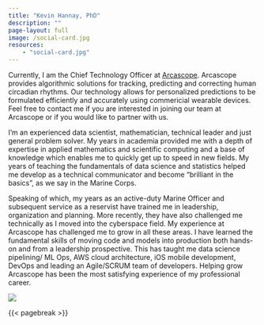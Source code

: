 ```yaml
---
title: "Kevin Hannay, PhD"
description: ""
page-layout: full
image: /social-card.jpg
resources:
    - "social-card.jpg"
---
```


::: {.column-page-inset}
::: {.column-page-inset-left}

Currently, I am the Chief Technology Officer at [Arcascope](https://www.arcascope.com). Arcascope provides algorithmic solutions for tracking, predicting and correcting human circadian rhythms. Our technology allows for personalized predictions to be formulated efficiently and accurately using commericial wearable devices. Feel free to contact me if you are interested in joining our team at Arcascope or if you would like to partner with us.

I'm an experienced data scientist, mathematician, technical leader and just general problem solver. My years in academia provided me with a depth of expertise in applied mathematics and scientific computing and a base of knowledge which enables me to quickly get up to speed in new fields. My years of teaching the fundamentals of data science and statistics helped me develop as a technical communicator and become "brilliant in the basics", as we say in the Marine Corps. 

Speaking of which, my years as an active-duty Marine Officer and subsequent service as a reservist have trained me in leadership, organization and planning. More recently, they have also challenged me technically as I moved into the cyberspace field. My experience at Arcascope has challenged me to grow in all these areas. I have learned the fundamental skills of moving code and models into production both hands-on and from a leadership prospective. This has taught me data science pipelining/ ML Ops, AWS cloud architecture, iOS mobile development, DevOps and leading an Agile/SCRUM team of developers. Helping grow Arcascope has been the most satisfying experience of my professional career.

:::
<div class="column-margin column-container">
![](headshot.jpg){.rounded}
</div>
:::

{{< pagebreak >}}

::: {.column-page-inset .text-center}
```{=html}
<a class="btn btn-outline-dark", href="https://twitter.com/kevin.hannay" target="_blank" rel="noopener noreferrer">
    <i class="bi bi-twitter" role='img' aria-label='Twitter'></i>
</a>

<a class="btn btn-outline-dark", href="https://medium.com/@moleculeboy24" target="_blank" rel="noopener noreferrer">
    <i class="bi bi-medium" role='img' aria-label='Medium'></i>
</a>
<a class="btn btn-outline-dark", href="https://github.com/khannay" target="_blank" rel="noopener noreferrer">
    <i class="bi bi-github" role='img' aria-label='Github'></i>
</a>

<a class="btn btn-outline-dark", href="https://www.linkedin.com/in/kevin-hannay-7a6049198/" target="_blank" rel="noopener noreferrer">
    <i class="bi bi-linkedin" role='img' aria-label='LinkedIn'></i>
</a>

<a class="btn btn-outline-dark", href="https://scholar.google.com/citations?user=MynT34oAAAAJ&hl=en" target="_blank" rel="noopener noreferrer">
    <i class="ai ai-google-scholar" role='img' aria-label='Google Scholar'></i>
</a>

<a class="btn btn-outline-dark", href="https://arxiv.org/a/dimmery_d_1.html" target="_blank" rel="noopener noreferrer">
    <i class="ai ai-arxiv" role='img' aria-label='arXiv'></i>
</a>

<a class="btn btn-outline-dark", href="mailto:khannay24@gmail.com" target="_blank" rel="noopener noreferrer">
    <i class="ai bi-envelope" role='img' aria-label='email'></i>
</a>
```
:::


